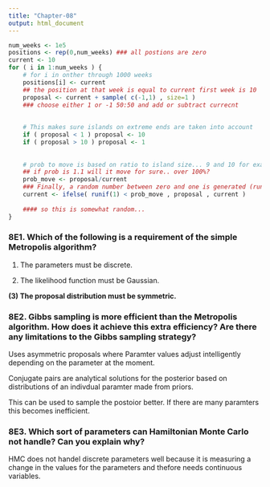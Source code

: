 ```yaml
---
title: "Chapter-08"
output: html_document
---
```


```r
num_weeks <- 1e5
positions <- rep(0,num_weeks) ### all postions are zero
current <- 10
for ( i in 1:num_weeks ) {
    # for i in onther through 1000 weeks
    positions[i] <- current
    ## the position at that week is equal to current first week is 10
    proposal <- current + sample( c(-1,1) , size=1 )
    ### choose either 1 or -1 50:50 and add or subtract currecnt
    
    
    # This makes sure islands on extreme ends are taken into account
    if ( proposal < 1 ) proposal <- 10
    if ( proposal > 10 ) proposal <- 1
    
    
    # prob to move is based on ratio to island size... 9 and 10 for example are 1.1 prob or .9.
    ## if prob is 1.1 will it move for sure.. over 100%?
    prob_move <- proposal/current
    ### Finally, a random number between zero and one is generated (runif(1)), and the king moves, if this random number is less than the ratio of the proposal island’s population to the current island’s population
    current <- ifelse( runif(1) < prob_move , proposal , current )
    
    #### so this is somewhat random...
}
```

### 8E1. Which of the following is a requirement of the simple Metropolis algorithm?
(1) The parameters must be discrete.

(2) The likelihood function must be Gaussian.

**(3) The proposal distribution must be symmetric.**

### 8E2. Gibbs sampling is more efficient than the Metropolis algorithm. How does it achieve this extra efficiency? Are there any limitations to the Gibbs sampling strategy?

Uses asymmetric proposals where Paramter values adjust intelligently depending on the parameter at the moment.

Conjugate pairs are analytical solutions for the posterior based on  distributions of an indivdual paramter made from priors. 

This can be used to sample the postoior better. If there are many paramters this becomes inefficient.


### 8E3. Which sort of parameters can Hamiltonian Monte Carlo not handle? Can you explain why?

HMC does not handel discrete parameters well because it is measuring a change in the values for the parameters and thefore needs continuous variables. 


